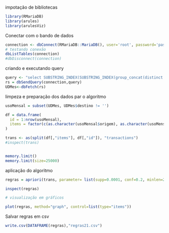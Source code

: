
impotação de bibliotecas

```r
library(RMariaDB)
library(arules)
library(arulesViz)
```

Conectar com o bando de dados
```r
connection <- dbConnect(RMariaDB::MariaDB(), user='root', password='password', dbname='uso_diario', host='localhost')
# testando conexão
dbListTables(connection)
#dbDisconnect(connection)
```
criando e executando query

```r
query <- "select SUBSTRING_INDEX(SUBSTRING_INDEX(group_concat(distinct substring(linha, 7)), ',', 1), ',', -1) as origem, destino(SUBSTRING_INDEX(SUBSTRING_INDEX(group_concat(distinct substring(linha, 7)), ',', 1), ',', -1), group_concat(distinct substring(linha, 7)))  AS destino from vinteum where tipo_cartao <> 'Pagante' group by n_cartao, data;"
rs = dbSendQuery(connection,query)
UDMes<-dbFetch(rs)

```

limpeza e preparação dos dados par o algoritmo

```r
usoMensal = subset(UDMes, UDMes$destino != '')

df = data.frame(
  id = 1:nrow(usoMensal),
  items = factor(c(as.character(usoMensal$origem), as.character(usoMensal$destino)))
)

trans <- as(split(df[,"items"], df[,"id"]), "transactions")
#inspect(trans)


memory.limit()
memory.limit(size=25000)
```

aplicação do algoritmo

```r
regras = apriori(trans, parameter= list(supp=0.0001, conf=0.2, minlen=2))

inspect(regras) 

# visualização em gráficos

plot(regras, method="graph", control=list(type="items"))

```

Salvar regras em csv

```r
write.csv(DATAFRAME(regras),"regras21.csv")
```

